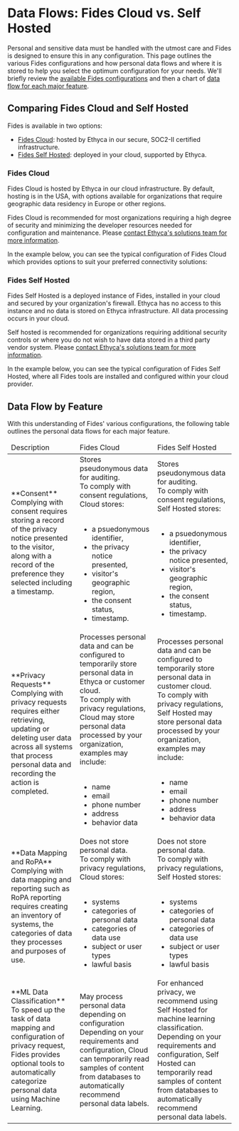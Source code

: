 
# Data Flows: Fides Cloud vs. Self Hosted

Personal and sensitive data must be handled with the utmost care and Fides is designed to ensure this in any configuration.
This page outlines the various Fides configurations and how personal data flows and where it is stored to help you select the optimum configuration for your needs. We'll briefly review the [available Fides configurations](#comparing-fides-cloud-and-self-hosted) and then a chart of [data flow for each major feature](#data-flow-by-feature).

## Comparing Fides Cloud and Self Hosted
Fides is available in two options:

* [Fides Cloud](#fides-cloud): hosted by Ethyca in our secure, SOC2-II certified infrastructure.
* [Fides Self Hosted](#fides-self-hosted): deployed in your cloud, supported by Ethyca.


### Fides Cloud
Fides Cloud is hosted by Ethyca in our cloud infrastructure. By default, hosting is in the USA, with options available for organizations that require geographic data residency in Europe or other regions.

<Callout type="info" emoji="">Fides Cloud is recommended for most organizations requiring a high degree of security and minimizing the developer resources needed for configuration and maintenance.  Please [contact Ethyca's solutions team for more information](https://ethyca.com/book-demo). </Callout>

In the example below, you can see the typical configuration of Fides Cloud which provides options to suit your preferred connectivity solutions:

<Screenshot img="/docs/assets/img/guides/fides-cloud.png" description="Fides Cloud Example" />

### Fides Self Hosted
Fides Self Hosted is a deployed instance of Fides, installed in your cloud and secured by your organization's firewall. Ethyca has no access to this instance and no data is stored on Ethyca infrastructure. All data processing occurs in your cloud.

<Callout type="info" emoji="">Self hosted is recommended for organizations requiring additional security controls or where you do not wish to have data stored in a third party vendor system. Please [contact Ethyca's solutions team for more information](https://ethyca.com/book-demo).</Callout>

In the example below, you can see the typical configuration of Fides Self Hosted, where all Fides tools are installed and configured within your cloud provider.

<Screenshot img="/docs/assets/img/guides/fides-deployed.png" description="Fides Self Hosted Example" />


## Data Flow by Feature
With this understanding of Fides' various configurations, the following table outlines the personal data flows for each major feature.
<table className="dataflows">
<colgroup>
        <col span="1" />
        <col span="1" />
        <col span="1" />
</colgroup>
<thead>
<tr>
<td>Description</td>
<td>Fides Cloud</td>
<td>Fides Self Hosted</td>
</tr>
</thead>
<tbody>
<tr>
<td>**Consent**<br/>Complying with consent requires storing a record of the privacy notice presented to the visitor, along with a record of the preference they selected including a timestamp.</td>
<td><Callout type="info" emoji="">Stores pseudonymous data for auditing.</Callout><br/>To comply with consent regulations, Cloud stores:<br/><br/> <ul><li>a psuedonymous identifier,</li><li>the privacy notice presented,</li><li>visitor's geographic region,</li><li>the consent status,</li><li>timestamp.</li></ul></td>
<td><Callout type="info" emoji="">Stores pseudonymous data for auditing.</Callout><br/>To comply with consent regulations, Self Hosted stores:<br/><br/> <ul><li>a psuedonymous identifier,</li><li>the privacy notice presented,</li><li>visitor's geographic region,</li><li>the consent status,</li><li>timestamp.</li></ul> </td>
</tr>
<tr>
<td>**Privacy Requests**<br/>
Complying with privacy requests requires either retrieving, updating or deleting user data across all systems that process personal data and recording the action is completed.</td>
<td><Callout type="warning" emoji="">Processes personal data and can be configured to temporarily store personal data in Ethyca or customer cloud.</Callout><br/> To comply with privacy regulations, Cloud may store personal data processed by your organization, examples may include:<br/><br/><ul><li>name</li><li>email</li><li>phone number</li><li>address</li><li>behavior data</li></ul></td>
<td><Callout type="warning" emoji="">Processes personal data and can be configured to temporarily store personal data in customer cloud.</Callout><br/>
To comply with privacy regulations, Self Hosted may store personal data processed by your organization, examples may include:<br/><br/><ul><li>name</li><li>email</li><li>phone number</li><li>address</li><li>behavior data</li></ul></td>
</tr>
<tr>
<td>**Data Mapping and RoPA**<br/>
Complying with data mapping and reporting such as RoPA reporting requires creating an inventory of systems, the categories of data they processes and purposes of use.</td>
<td><Callout type="info" emoji="">Does not store personal data.</Callout><br/>To comply with privacy regulations,   Cloud stores:<br/><br/><ul><li>systems</li><li>categories of personal data</li><li>categories of data use</li><li>subject or user types</li><li>lawful basis</li></ul></td>
<td><Callout type="info" emoji="">Does not store personal data.</Callout><br/>To comply with privacy regulations, Self Hosted stores:<br/><br/><ul><li>systems</li><li>categories of personal data</li><li>categories of data use</li><li>subject or user types</li><li>lawful basis</li></ul></td>
</tr>
<tr>
<td>**ML Data Classification**<br/>
To speed up the task of data mapping and configuration of privacy request, Fides provides optional tools to automatically categorize personal data using Machine Learning.</td>
<td><Callout type="warning" emoji="">May process personal data depending on configuration</Callout><br/>Depending on your requirements and configuration, Cloud can temporarily read samples of content from databases to automatically recommend personal data labels.</td>
<td><Callout type="info" emoji="">For enhanced privacy, we recommend using Self Hosted for machine learning classification.</Callout><br/>Depending on your requirements and configuration, Self Hosted can temporarily read samples of content from databases to automatically recommend personal data labels. </td>
</tr>
</tbody>
</table>

